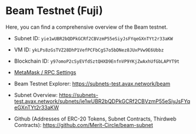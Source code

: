 # Beam Testnet (Fuji)

Here, you can find a comprehensive overview of the Beam testnet.

- Subnet ID:	`yie1wUBR2bQDPkGCRf2CBVzmP55eSiyJsFYqeGXnTYt2r33aKW`
- VM ID:	`ykLPs8zGsTVZ28DhP1VefPCFbCgS7o5bDNez8JUxPVw9E6Ubbz`
- Blockchain ID: `y97omoP2cSyEVfdSztQHXD9EnfnVP9YKjZwAxhUfGbLAPYT9t`

- [MetaMask / RPC Settings](/get-started/rpc#beam-testnet-fuji)
- Beam Testnet Explorer: https://subnets-test.avax.network/beam 
- Subnet Overview: https://subnets-test.avax.network/subnets/ie1wUBR2bQDPkGCRf2CBVzmP55eSiyJsFYqeGXnTYt2r33aKW
- Github (Addresses of ERC-20 Tokens, Subnet Contracts, Thirdweb Contracts): https://github.com/Merit-Circle/beam-subnet
